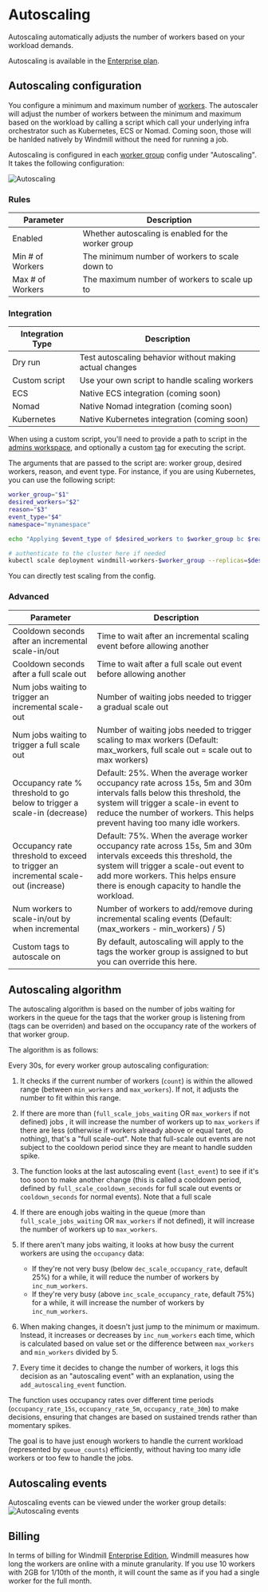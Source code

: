# Autoscaling

Autoscaling automatically adjusts the number of workers based on your workload demands.

Autoscaling is available in the [Enterprise plan](/pricing).

## Autoscaling configuration

You configure a minimum and maximum number of [workers](../9_worker_groups/index.mdx). The autoscaler will adjust the number of workers between the minimum and maximum based on the workload by calling a script which call your underlying infra orchestrator such as Kubernetes, ECS or Nomad. Coming soon, those will be hanlded natively by Windmill without the need for running a job.

Autoscaling is configured in each [worker group](/core_concepts/9_worker_groups/index.mdx) config under "Autoscaling". It takes the following configuration:

![Autoscaling](./config.png)

### Rules

| Parameter | Description |
|-----------|-------------|
| Enabled | Whether autoscaling is enabled for the worker group |
| Min # of Workers | The minimum number of workers to scale down to |
| Max # of Workers | The maximum number of workers to scale up to |

### Integration

| Integration Type | Description |
|-----------------|-------------|
| Dry run | Test autoscaling behavior without making actual changes |
| Custom script | Use your own script to handle scaling workers |
| ECS | Native ECS integration (coming soon) |
| Nomad | Native Nomad integration (coming soon) |
| Kubernetes | Native Kubernetes integration (coming soon) |

When using a custom script, you'll need to provide a path to script in the [admins workspace](../../advanced/18_instance_settings/index.mdx#admins-workspace), and optionally a custom [tag](../9_worker_groups/index.mdx#set-tags-to-assign-specific-queues) for executing the script.

The arguments that are passed to the script are: worker group, desired workers, reason, and event type. For instance, if you are using Kubernetes, you can use the following script:

```bash
worker_group="$1"
desired_workers="$2"
reason="$3"
event_type="$4"
namespace="mynamespace"

echo "Applying $event_type of $desired_workers to $worker_group bc $reason"

# authenticate to the cluster here if needed
kubectl scale deployment windmill-workers-$worker_group --replicas=$desired_workers -n $namespace
```

You can directly test scaling from the config.

### Advanced

| Parameter | Description |
|-----------|-------------|
| Cooldown seconds after an incremental scale-in/out | Time to wait after an incremental scaling event before allowing another |
| Cooldown seconds after a full scale out | Time to wait after a full scale out event before allowing another |
| Num jobs waiting to trigger an incremental scale-out | Number of waiting jobs needed to trigger a gradual scale out |
| Num jobs waiting to trigger a full scale out | Number of waiting jobs needed to trigger scaling to max workers (Default: max_workers, full scale out = scale out to max workers) |
| Occupancy rate % threshold to go below to trigger a scale-in (decrease) | Default: 25%. When the average worker occupancy rate across 15s, 5m and 30m intervals falls below this threshold, the system will trigger a scale-in event to reduce the number of workers. This helps prevent having too many idle workers. |
| Occupancy rate threshold to exceed to trigger an incremental scale-out (increase) | Default: 75%. When the average worker occupancy rate across 15s, 5m and 30m intervals exceeds this threshold, the system will trigger a scale-out event to add more workers. This helps ensure there is enough capacity to handle the workload. |
| Num workers to scale-in/out by when incremental | Number of workers to add/remove during incremental scaling events (Default: (max_workers - min_workers) / 5) |
| Custom tags to autoscale on | By default, autoscaling will apply to the tags the worker group is assigned to but you can override this here. |

## Autoscaling algorithm

The autoscaling algorithm is based on the number of jobs waiting for workers in the queue for the tags that the worker group is listening from (tags can be overriden) and based on the occupancy rate of the workers of that worker group.

The algorithm is as follows:

Every 30s, for every worker group autoscaling configuration:
1. It checks if the current number of workers (`count`) is within the allowed range (between `min_workers` and `max_workers`). If not, it adjusts the number to fit within this range.
2. If there are more than (`full_scale_jobs_waiting` OR `max_workers` if not defined) jobs , it will increase the number of workers up to `max_workers` if there are less (otherwise if workers already above or equal taret, do nothing), that's a "full scale-out". Note that full-scale out events are not subject to the cooldown period since they are meant to handle sudden spike.
3. The function looks at the last autoscaling event (`last_event`) to see if it's too soon to make another change (this is called a cooldown period, defined by `full_scale_cooldown_seconds` for full scale out events or `cooldown_seconds` for normal events). Note that a full scale
4. If there are enough jobs waiting in the queue (more than `full_scale_jobs_waiting` OR `max_workers` if not defined), it will increase the number of workers up to `max_workers`.

5. If there aren't many jobs waiting, it looks at how busy the current workers are using the `occupancy` data:
   - If they're not very busy (below `dec_scale_occupancy_rate`, default 25%) for a while, it will reduce the number of workers by `inc_num_workers`.
   - If they're very busy (above `inc_scale_occupancy_rate`, default 75%) for a while, it will increase the number of workers by `inc_num_workers`.

6. When making changes, it doesn't just jump to the minimum or maximum. Instead, it increases or decreases by `inc_num_workers` each time, which is calculated based on value set or the difference between `max_workers` and `min_workers` divided by 5.
7. Every time it decides to change the number of workers, it logs this decision as an "autoscaling event" with an explanation, using the `add_autoscaling_event` function.

The function uses occupancy rates over different time periods (`occupancy_rate_15s`, `occupancy_rate_5m`, `occupancy_rate_30m`) to make decisions, ensuring that changes are based on sustained trends rather than momentary spikes.

The goal is to have just enough workers to handle the current workload (represented by `queue_counts`) efficiently, without having too many idle workers or too few to handle the jobs.

## Autoscaling events

Autoscaling events can be viewed under the worker group details:
![Autoscaling events](./events.png)

## Billing

In terms of billing for Windmill [Enterprise Edition](/pricing), Windmill measures how long the workers are online with a minute granularity. If you use 10 workers with 2GB for 1/10th of the month, it will count the same as if you had a single worker for the full month.